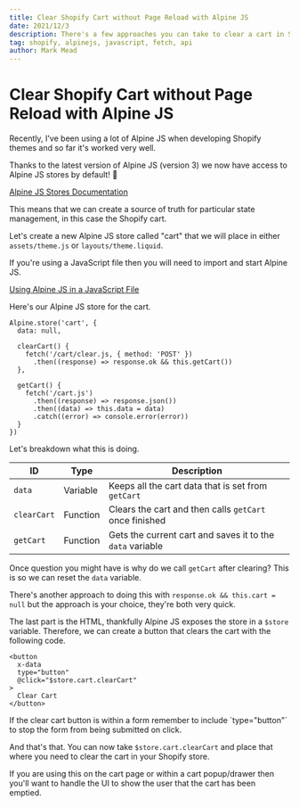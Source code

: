 ```yaml
---
title: Clear Shopify Cart without Page Reload with Alpine JS
date: 2021/12/3
description: There's a few approaches you can take to clear a cart in Shopify, here's how to do it with Alpine JS.
tag: shopify, alpinejs, javascript, fetch, api
author: Mark Mead
---
```



# Clear Shopify Cart without Page Reload with Alpine JS

Recently, I've been using a lot of Alpine JS when developing Shopify themes and so far it's worked very well.

Thanks to the latest version of Alpine JS (version 3) we now have access to Alpine JS stores by default! 🥳

[Alpine JS Stores Documentation](https://alpinejs.dev/globals/alpine-store)

This means that we can create a source of truth for particular state management, in this case the Shopify cart.

Let's create a new Alpine JS store called "cart" that we will place in either `assets/theme.js` or `layouts/theme.liquid`.

<Callout emoji="💡">
  If you're using a JavaScript file then you will need to import and start Alpine JS.

  [Using Alpine JS in a JavaScript File](https://alpinejs.dev/essentials/installation#as-a-module)
</Callout>

Here's our Alpine JS store for the cart.

```
Alpine.store('cart', {
  data: null,

  clearCart() {
    fetch('/cart/clear.js, { method: 'POST' })
      .then((response) => response.ok && this.getCart())
  },

  getCart() {
    fetch('/cart.js')
      .then((response) => response.json())
      .then((data) => this.data = data)
      .catch((error) => console.error(error))
  }
})
```

Let's breakdown what this is doing.

| ID          | Type     | Description                                               |
| ----------- | -------- | --------------------------------------------------------- |
| `data`      | Variable | Keeps all the cart data that is set from `getCart`        |
| `clearCart` | Function | Clears the cart and then calls `getCart` once finished    |
| `getCart`   | Function | Gets the current cart and saves it to the `data` variable |

Once question you might have is why do we call `getCart` after clearing? This is so we can reset the `data` variable.

There's another approach to doing this with `response.ok && this.cart = null` but the approach is your choice, they're both very quick.

The last part is the HTML, thankfully Alpine JS exposes the store in a `$store` variable. Therefore, we can create a button that clears the cart with the following code.

```
<button
  x-data
  type="button"
  @click="$store.cart.clearCart"
>
  Clear Cart
</button>
```

<Callout emoji="🙋">
  If the clear cart button is within a form remember to include `type="button"`
  to stop the form from being submitted on click.
</Callout>

And that's that. You can now take `$store.cart.clearCart` and place that where you need to clear the cart in your Shopify store.

If you are using this on the cart page or within a cart popup/drawer then you'll want to handle the UI to show the user that the cart has been emptied.
